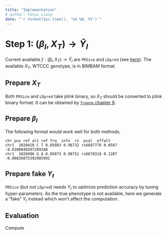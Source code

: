 ```yaml
---
title: "Implementation"
# author: Yanyu Liang
date: "`r format(Sys.time(), '%d %B, %Y')`"
---
```

  
# Step 1: $(\beta_I, X_T) \rightarrow \hat{Y}_I$

Current available $f: (\beta_I, X_T) \rightarrow \hat{Y}_I$ are `PRSice` and `LDpred` (see [here](computation.html#1_computing_intermediate_phenotype)). The available $X_T$, WTCCC genotype, is in BIMBAM format.

## Prepare $X_T$

Both `PRSice` and `LDpred` take plink binary, so $X_T$ should be converted to plink binary format. It can be obtained by [`fcgene` chapter 9](https://vcru.wisc.edu/simonlab/bioinformatics/programs/fcgene/fcgene-1.0.7.pdf).

## Prepare $\beta_I$

The following format would work well for both methods.

```
chr pos ref alt ref frq  info  rs  pval  effalt
chr1  1020428 C T 0.85083 0.98732 rs6687776 0.0587  -0.0100048507289348
chr1  1020496 G A 0.85073 0.98751 rs6678318 0.1287  -0.00826075392985992
```

## Prepare fake $Y_t$

`PRSice` (but not `LDpred`) needs $Y_t$ to optimize prediction accuracy by tuning hyper-parameters. As the true phenotype is not available, here we generate a "fake" $Y_t$ instead which won't affect the computation.

## Evaluation

Compute 